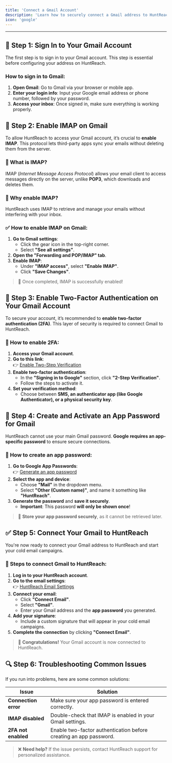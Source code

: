 ```yaml
---
title: 'Connect a Gmail Account'
description: 'Learn how to securely connect a Gmail address to HuntReach via SMTP/IMAP.'
icon: 'google'
---
```


---

## 🔗 Step 1: Sign In to Your Gmail Account

The first step is to sign in to your Gmail account. This step is essential before configuring your address on HuntReach.

### How to sign in to Gmail:

1. **Open Gmail**: Go to Gmail via your browser or mobile app.
2. **Enter your login info**: Input your Google email address or phone number, followed by your password.
3. **Access your inbox**: Once signed in, make sure everything is working properly.

## 📝 Step 2: Enable IMAP on Gmail

To allow HuntReach to access your Gmail account, it’s crucial to **enable IMAP**. This protocol lets third-party apps sync your emails without deleting them from the server.

### 📌 What is IMAP?

IMAP (_Internet Message Access Protocol_) allows your email client to access messages directly on the server, unlike **POP3**, which downloads and deletes them.

### 🚀 Why enable IMAP?

HuntReach uses IMAP to retrieve and manage your emails without interfering with your inbox.

### ✅ How to enable IMAP on Gmail:

1. **Go to Gmail settings**:
   - Click the gear icon in the top-right corner.
   - Select **"See all settings"**.
2. **Open the "Forwarding and POP/IMAP" tab**.
3. **Enable IMAP**:
   - Under **"IMAP access"**, select **"Enable IMAP"**.
   - Click **"Save Changes"**.

> 🎉 Once completed, IMAP is successfully enabled!

## 🔐 Step 3: Enable Two-Factor Authentication on Your Gmail Account

To secure your account, it’s recommended to **enable two-factor authentication (2FA)**. This layer of security is required to connect Gmail to HuntReach.

### 🔑 How to enable 2FA:

1. **Access your Gmail account**.
2. **Go to this link**:  
   👉 [Enable Two-Step Verification](https://myaccount.google.com/signinoptions/two-step-verification)
3. **Enable two-factor authentication**:
   - In the **"Signing in to Google"** section, click **"2-Step Verification"**.
   - Follow the steps to activate it.
4. **Set your verification method**:
   - Choose between **SMS, an authenticator app (like Google Authenticator), or a physical security key**.

## 🔑 Step 4: Create and Activate an App Password for Gmail

HuntReach cannot use your main Gmail password. **Google requires an app-specific password** to ensure secure connections.

### 🎯 How to create an app password:

1. **Go to Google App Passwords**:  
   👉 [Generate an app password](https://myaccount.google.com/apppasswords)
2. **Select the app and device**:
   - Choose **"Mail"** in the dropdown menu.
   - Select **"Other (Custom name)"**, and name it something like **"HuntReach"**.
3. **Generate the password** and **save it securely**.
   - **Important**: This password **will only be shown once**!

> 🔐 **Store your app password securely**, as it cannot be retrieved later.

## ✅ Step 5: Connect Your Gmail to HuntReach

You're now ready to connect your Gmail address to HuntReach and start your cold email campaigns.

### 📌 Steps to connect Gmail to HuntReach:

1. **Log in to your HuntReach account**.
2. **Go to the email settings**:  
   👉 [HuntReach Email Settings](https://app.huntreach.com/dashboard/settings/emails)
3. **Connect your email**:
   - Click **"Connect Email"**.
   - Select **"Gmail"**.
   - Enter your Gmail address and the **app password** you generated.
4. **Add your signature**:
   - Include a custom signature that will appear in your cold email campaigns.
5. **Complete the connection** by clicking **"Connect Email"**.

> 🎉 **Congratulations!** Your Gmail account is now connected to HuntReach.

## 🔍 Step 6: Troubleshooting Common Issues

If you run into problems, here are some common solutions:

| Issue                | Solution                                                          |
| -------------------- | ----------------------------------------------------------------- |
| **Connection error** | Make sure your app password is entered correctly.                 |
| **IMAP disabled**    | Double-check that IMAP is enabled in your Gmail settings.         |
| **2FA not enabled**  | Enable two-factor authentication before creating an app password. |

> ❌ **Need help?** If the issue persists, contact HuntReach support for personalized assistance.
